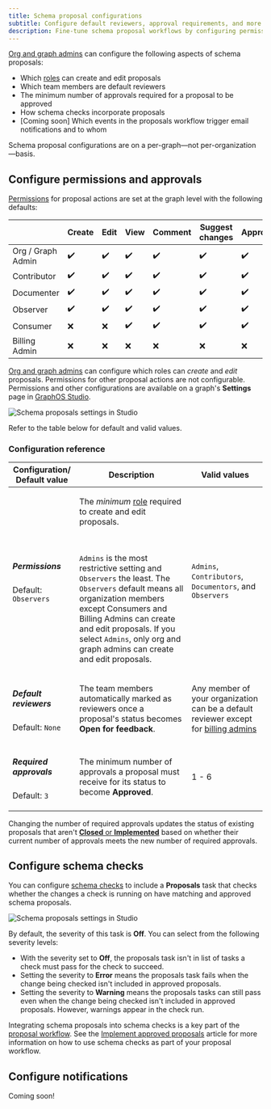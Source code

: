```yaml
---
title: Schema proposal configurations
subtitle: Configure default reviewers, approval requirements, and more
description: Fine-tune schema proposal workflows by configuring permissions, default reviewers, and approval requirements, and proposals in schema checks.
---
```


<GraphOSEnterpriseRequired />

[Org and graph admins](../org/members/#organization-wide-member-roles) can configure the following aspects of schema proposals:

- Which [roles](../org/members/#organization-wide-member-roles) can create and edit proposals
- Which team members are default reviewers
- The minimum number of approvals required for a proposal to be approved
- How schema checks incorporate proposals
- [Coming soon] Which events in the proposals workflow trigger email notifications and to whom

<Note>

Schema proposal configurations are on a per-graph&mdash;not per-organization&mdash;basis.

</Note>

## Configure permissions and approvals

[Permissions](/graphos/org/members) for proposal actions are set at the graph level with the following defaults:

|                      | Create | Edit | View | Comment | Suggest changes | Approve |
| ------------------   | ------ | ---- | ---- | ------- | ------- | ------- |
| Org / Graph Admin    | ✔️     | ✔️   | ✔️   | ✔️      | ✔️      | ✔️      |
| Contributor          | ✔️     | ✔️   | ✔️   | ✔️      | ✔️      | ✔️      |
| Documenter           | ✔️     | ✔️   | ✔️   | ✔️      | ✔️      | ✔️      |
| Observer             | ✔️     | ✔️   | ✔️   | ✔️      | ✔️      | ✔️      |
| Consumer             | ❌     | ❌   | ✔️   | ✔️      | ✔️      | ✔️      |
| Billing Admin        | ❌     | ❌   | ❌   | ❌      | ❌      | ❌      |


[Org and graph admins](../org/members/#organization-wide-member-roles) can configure which roles can _create_ and _edit_ proposals. Permissions for other proposal actions are not configurable. Permissions and other configurations are available on a graph's **Settings** page in [GraphOS Studio](https://studio.apollographql.com?referrer=docs-content).

<img
  src="../img/schema-proposals/schema-proposal-settings.jpg"
  className="screenshot"
  alt="Schema proposals settings in Studio"
/>

Refer to the table below for default and valid values.

### Configuration reference

<table class="field-table">
  <thead>
    <tr>
      <th>Configuration/ <br/> Default value</th>
      <th>Description</th>
      <th>Valid values</th>
    </tr>
  </thead>

<tbody>

<tr>

<td>

##### Permissions

Default: `Observers`

</td>

<td>

The _minimum_ [role](../org/members/#organization-wide-member-roles) required to create and edit proposals.

<br/>

`Admins` is the most restrictive setting and `Observers` the least.
The `Observers` default means all organization members except Consumers and Billing Admins can create and edit proposals.
If you select `Admins`, only org and graph admins can create and edit proposals.

</td>

<td>

`Admins`, `Contributors`, `Documentors`, and `Observers`

</td>

</tr>
<tr>
<td>

##### Default reviewers

Default: `None`

</td>
<td>

The team members automatically marked as reviewers once a proposal's status becomes **Open for feedback**.

</td>

<td>

Any member of your organization can be a default reviewer except for [billing admins](../org/members/#organization-wide-member-roles)

</td>

</tr>

<tr>
<td>

##### Required approvals

Default: `3`

</td>
<td>

The minimum number of approvals a proposal must receive for its status to become **Approved**.

</td>

<td>

1 - 6

</td>

</tr>

</tbody>
</table>

<Note>

Changing the number of required approvals updates the status of existing proposals that aren't [**Closed** or **Implemented**](./propose-changes#change-proposal-status) based on whether their current number of approvals meets the new number of required approvals.

</Note>

## Configure schema checks

You can configure [schema checks](./schema-checks) to include a **Proposals** task that checks whether the changes a check is running on have matching and approved schema proposals.

<img
  src="../img/schema-proposals/proposal-check-settings.jpg"
  className="screenshot"
  alt="Schema proposals settings in Studio"
/>

By default, the severity of this task is **Off**. You can select from the following severity levels:

- With the severity set to **Off**, the proposals task isn't in list of tasks a check must pass for the check to succeed.
- Setting the severity to **Error** means the proposals task fails when the change being checked isn't included in approved proposals.
- Setting the severity to **Warning** means the proposals tasks can still pass even when the change being checked isn't included in approved proposals. However, warnings appear in the check run.

Integrating schema proposals into schema checks is a key part of the [proposal workflow](./schema-proposals#proposal-workflow). See the [Implement approved proposals](./implement-proposals) article for more information on how to use schema checks as part of your proposal workflow.

## Configure notifications

Coming soon!
